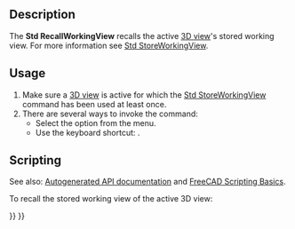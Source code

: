 <languages/>

{{Docnav
|[[Std_StoreWorkingView|StoreWorkingView]]
|[[Std_FreezeViews|FreezeViews]]
|[[Std_View_Menu|Std View Menu]]
|IconL=
|IconR=
|IconC=Freecad.svg
}}

{{GuiCommand
|Name=Std RecallWorkingView
|MenuLocation=View → Standard views → Recall working view
|Workbenches=All
|Shortcut={{KEY|End}}
|Version=0.21
|SeeAlso=[[Std_StoreWorkingView|Std StoreWorkingView]], [[Std_FreezeViews|Std FreezeViews]]
}}

==Description==

The '''Std RecallWorkingView''' recalls the active [[3D_view|3D view]]'s stored working view. For more information see [[Std_StoreWorkingView|Std StoreWorkingView]].

==Usage==

# Make sure a [[3D_view|3D view]] is active for which the [[Std_StoreWorkingView|Std StoreWorkingView]] command has been used at least once.
# There are several ways to invoke the command:
#* Select the {{MenuCommand|View → Standard views → Recall working view}} option from the menu.
#* Use the keyboard shortcut: {{KEY|End}}.

==Scripting==

See also: [https://freecad.github.io/SourceDoc/ Autogenerated API documentation] and [[FreeCAD_Scripting_Basics|FreeCAD Scripting Basics]].

To recall the stored working view of the active 3D view:

{{Code|code=
import FreeCADGui

FreeCADGui.runCommand("Std_RecallWorkingView", 0)
}}


{{Docnav
|[[Std_StoreWorkingView|StoreWorkingView]]
|[[Std_FreezeViews|FreezeViews]]
|[[Std_View_Menu|Std View Menu]]
|IconL=
|IconR=
|IconC=Freecad.svg
}}

{{Std_Base_navi{{#translation:}}}}
{{Userdocnavi{{#translation:}}}}